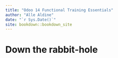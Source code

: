 ```yaml
--- 
title: "Odoo 14 Functional Training Essentials"
author: "Alle Aldine"
date: "`r Sys.Date()`"
site: bookdown::bookdown_site
---
```


# Down the rabbit-hole

